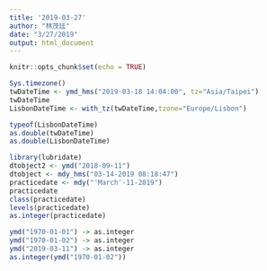 ```yaml
---
title: '2019-03-27'
author: "林茂廷"
date: "3/27/2019"
output: html_document
---
```


```r
knitr::opts_chunk$set(echo = TRUE)
```

```r
Sys.timezone()
twDateTime <- ymd_hms("2019-03-18 14:04:00", tz="Asia/Taipei")
twDateTime
LisbonDateTime <- with_tz(twDateTime,tzone="Europe/Lisbon")
```

```r
typeof(LisbonDateTime)
as.double(twDateTime)
as.double(LisbonDateTime)
```

```r
library(lubridate)
dtobject2 <- ymd("2018-09-11")
dtobject <- mdy_hms("03-14-2019 08:18:47")
practicedate <- mdy("'March'-11-2019")
practicedate
class(practicedate)
levels(practicedate)
as.integer(practicedate)
```

```r
ymd("1970-01-01") -> as.integer
ymd("1970-01-02") -> as.integer
ymd("2019-03-11") -> as.integer
as.integer(ymd("1970-01-02"))
```


